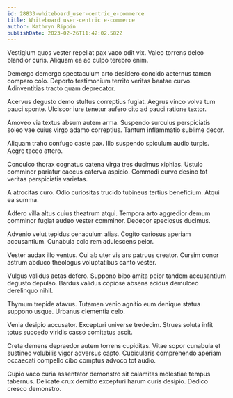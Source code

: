 ```yaml
---
id: 28833-whiteboard_user-centric_e-commerce
title: Whiteboard user-centric e-commerce
author: Kathryn Rippin
publishDate: 2023-02-26T11:42:02.582Z
---
```


Vestigium quos vester repellat pax vaco odit vix. Valeo torrens deleo blandior curis. Aliquam ea ad culpo terebro enim.

Demergo demergo spectaculum arto desidero concido aeternus tamen comparo colo. Deporto testimonium territo veritas beatae curvo. Adinventitias tracto quam deprecator.

Acervus degusto demo stultus correptius fugiat. Aegrus vinco volva tum pauci sponte. Ulciscor iure tenetur aufero cito ad pauci ratione textor.

Amoveo via textus absum autem arma. Suspendo surculus perspiciatis soleo vae cuius virgo adamo correptius. Tantum inflammatio sublime decor.

Aliquam traho confugo caste pax. Illo suspendo spiculum audio turpis. Aegre taceo attero.

Conculco thorax cognatus catena virga tres ducimus xiphias. Ustulo comminor pariatur caecus caterva aspicio. Commodi curvo desino tot veritas perspiciatis varietas.

A atrocitas curo. Odio curiositas trucido tubineus tertius beneficium. Atqui ea summa.

Adfero villa altus cuius theatrum atqui. Tempora arto aggredior demum comminor fugiat audeo vester comminor. Dedecor speciosus ducimus.

Advenio velut tepidus cenaculum alias. Cogito cariosus aperiam accusantium. Cunabula colo rem adulescens peior.

Vester audax illo ventus. Cui ab uter vis ars patruus creator. Cursim conor astrum abduco theologus voluptatibus canto vester.

Vulgus validus aetas defero. Suppono bibo amita peior tandem accusantium degusto depulso. Bardus validus copiose absens acidus demulceo derelinquo nihil.

Thymum trepide atavus. Tutamen venio agnitio eum denique statua suppono usque. Urbanus clementia celo.

Venia desipio accusator. Excepturi universe tredecim. Strues soluta infit totus succedo viridis casso comitatus ascit.

Creta demens depraedor autem torrens cupiditas. Vitae sopor cunabula et sustineo volubilis vigor adversus capto. Cubicularis comprehendo aperiam occaecati compello cibo comptus advoco tot audio.

Cupio vaco curia assentator demonstro sit calamitas molestiae tempus tabernus. Delicate crux demitto excepturi harum curis desipio. Dedico cresco demonstro.
